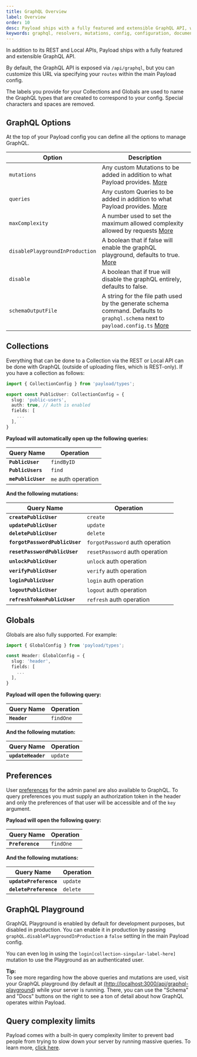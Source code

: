 ```yaml
---
title: GraphQL Overview
label: Overview
order: 10
desc: Payload ships with a fully featured and extensible GraphQL API, which can be used in addition to the REST and Local APIs to give you more flexibility.
keywords: graphql, resolvers, mutations, config, configuration, documentation, Content Management System, cms, headless, javascript, node, react, express
---
```


In addition to its REST and Local APIs, Payload ships with a fully featured and extensible GraphQL API.

By default, the GraphQL API is exposed via `/api/graphql`, but you can customize this URL via specifying your `routes` within the main Payload config.

The labels you provide for your Collections and Globals are used to name the GraphQL types that are created to correspond to your config. Special characters and spaces are removed.

## GraphQL Options

At the top of your Payload config you can define all the options to manage GraphQL.

| Option               | Description  |
| -------------------- | -------------|
| `mutations`                     | Any custom Mutations to be added in addition to what Payload provides. [More](/docs/graphql/extending) |
| `queries`                       | Any custom Queries to be added in addition to what Payload provides. [More](/docs/graphql/extending) |
| `maxComplexity`                 | A number used to set the maximum allowed complexity allowed by requests [More](/docs/graphql/overview#query-complexity-limits) |
| `disablePlaygroundInProduction` | A boolean that if false will enable the graphQL playground, defaults to true. [More](/docs/graphql/overview#graphql-playground) |
| `disable`                       | A boolean that if true will disable the graphQL entirely, defaults to false. |
| `schemaOutputFile`              | A string for the file path used by the generate schema command. Defaults to `graphql.schema` next to `payload.config.ts` [More](/docs/graphql/graphql-schema) |

## Collections

Everything that can be done to a Collection via the REST or Local API can be done with GraphQL (outside of uploading files, which is REST-only). If you have a collection as follows:

```ts
import { CollectionConfig } from 'payload/types';

export const PublicUser: CollectionConfig = {
  slug: 'public-users',
  auth: true, // Auth is enabled
  fields: [
    ...
  ],
}
```

**Payload will automatically open up the following queries:**

| Query Name             | Operation    |
| ---------------------- | -------------|
| **`PublicUser`**       | `findByID` |
| **`PublicUsers`**      | `find` |
| **`mePublicUser`**     | `me` auth operation |

**And the following mutations:**

| Query Name                     | Operation    |
| ------------------------------ | -------------|
| **`createPublicUser`**         | `create` |
| **`updatePublicUser`**         | `update` |
| **`deletePublicUser`**         | `delete` |
| **`forgotPasswordPublicUser`** | `forgotPassword` auth operation |
| **`resetPasswordPublicUser`**  | `resetPassword` auth operation |
| **`unlockPublicUser`**         | `unlock` auth operation |
| **`verifyPublicUser`**         | `verify` auth operation |
| **`loginPublicUser`**          | `login` auth operation |
| **`logoutPublicUser`**         | `logout` auth operation |
| **`refreshTokenPublicUser`**   | `refresh` auth operation |

## Globals

Globals are also fully supported. For example:

```ts
import { GlobalConfig } from 'payload/types';

const Header: GlobalConfig = {
  slug: 'header',
  fields: [
    ...
  ],
}
```

**Payload will open the following query:**

| Query Name             | Operation    |
| ---------------------- | -------------|
| **`Header`**           | `findOne`    |

**And the following mutation:**

| Query Name             | Operation    |
| ---------------------- | -------------|
| **`updateHeader`**     | `update`     |

## Preferences

User [preferences](/docs/admin/overview#preferences)  for the admin panel are also available to GraphQL. To query preferences you must supply an authorization token in the header and only the preferences of that user will be accessible and of the `key` argument.

**Payload will open the following query:**

| Query Name             | Operation    |
| ---------------------- | -------------|
| **`Preference`**       | `findOne`    |

**And the following mutations:**

| Query Name             | Operation    |
| ---------------------- | -------------|
| **`updatePreference`** | `update`     |
| **`deletePreference`** | `delete`     |

## GraphQL Playground

GraphQL Playground is enabled by default for development purposes, but disabled in production. You can enable it in production by passing `graphQL.disablePlaygroundInProduction` a `false` setting in the main Payload config.

You can even log in using the `login[collection-singular-label-here]` mutation to use the Playground as an authenticated user.

<Banner type="success">
  <strong>Tip:</strong><br/>
  To see more regarding how the above queries and mutations are used, visit your GraphQL playground (by default at <a href="http://localhost:3000/api/graphql-playground">(http://localhost:3000/api/graphql-playground</a>) while your server is running. There, you can use the "Schema" and "Docs" buttons on the right to see a ton of detail about how GraphQL operates within Payload.
</Banner>

## Query complexity limits

Payload comes with a built-in query complexity limiter to prevent bad people from trying to slow down your server by running massive queries. To learn more, [click here](/docs/production/preventing-abuse#limiting-graphql-complexity).
